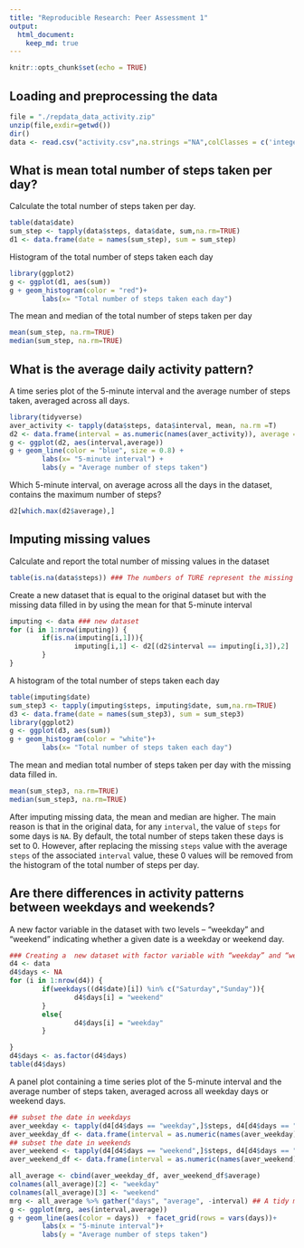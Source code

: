 ```yaml
---
title: "Reproducible Research: Peer Assessment 1"
output: 
  html_document:
    keep_md: true
---
```


```r
knitr::opts_chunk$set(echo = TRUE)
```

## Loading and preprocessing the data

```r
file = "./repdata_data_activity.zip"
unzip(file,exdir=getwd())
dir()
data <- read.csv("activity.csv",na.strings ="NA",colClasses = c('integer','Date','factor')) 
```

## What is mean total number of steps taken per day?

Calculate the total number of steps taken per day.

```r
table(data$date)
sum_step <- tapply(data$steps, data$date, sum,na.rm=TRUE)
d1 <- data.frame(date = names(sum_step), sum = sum_step)
```

Histogram of the total number of steps taken each day

```r
library(ggplot2)
g <- ggplot(d1, aes(sum))
g + geom_histogram(color = "red")+
        labs(x= "Total number of steps taken each day")
```

The mean and median of the total number of steps taken per day
``` r
mean(sum_step, na.rm=TRUE)
median(sum_step, na.rm=TRUE)
```

## What is the average daily activity pattern?

A time series plot  of the 5-minute interval and the average number of steps taken, averaged across all days.

```r
library(tidyverse)
aver_activity <- tapply(data$steps, data$interval, mean, na.rm =T)
d2 <- data.frame(interval = as.numeric(names(aver_activity)), average = aver_activity)
g <- ggplot(d2, aes(interval,average))
g + geom_line(color = "blue", size = 0.8) + 
        labs(x= "5-minute interval") +
        labs(y = "Average number of steps taken")
```

Which 5-minute interval, on average across all the days in the dataset, contains the maximum number of steps?

```r
d2[which.max(d2$average),]
```


## Imputing missing values

Calculate and report the total number of missing values in the dataset

```r
table(is.na(data$steps)) ### The numbers of TURE represent the missing values
```

Create a new dataset that is equal to the original dataset but with the missing data filled in by using the mean for that 5-minute interval

```r
imputing <- data ### new dataset
for (i in 1:nrow(imputing)) {
        if(is.na(imputing[i,1])){
                imputing[i,1] <- d2[(d2$interval == imputing[i,3]),2]
        }
}
```

A histogram of the total number of steps taken each day
```r
table(imputing$date)
sum_step3 <- tapply(imputing$steps, imputing$date, sum,na.rm=TRUE)
d3 <- data.frame(date = names(sum_step3), sum = sum_step3)
library(ggplot2)
g <- ggplot(d3, aes(sum))
g + geom_histogram(color = "white")+
        labs(x= "Total number of steps taken each day")
```


The mean and median total number of steps taken per day with the missing data filled in.
```r
mean(sum_step3, na.rm=TRUE)
median(sum_step3, na.rm=TRUE)
```

After imputing missing data, the mean and median are higher. The main reason is that in the original data, for any `interval`, the value of `steps` for some days is `NA`. By default, the total number of steps taken these days is set to 0. However, after replacing the missing `steps` value with the average `steps` of the associated `interval` value, these 0 values will be removed from the histogram of the total number of steps per day.


## Are there differences in activity patterns between weekdays and weekends?

A new factor variable in the dataset with two levels – “weekday” and “weekend” indicating whether a given date is a weekday or weekend day.

```r
### Creating a  new dataset with factor variable with “weekday” and “weekend”
d4 <- data 
d4$days <- NA
for (i in 1:nrow(d4)) { 
        if(weekdays((d4$date)[i]) %in% c("Saturday","Sunday")){
                d4$days[i] = "weekend"
        } 
        else{
                d4$days[i] = "weekday"
        }

}
d4$days <- as.factor(d4$days)
table(d4$days)
```

A panel plot containing a time series plot of the 5-minute interval and the average number of steps taken, averaged across all weekday days or weekend days.

```r
## subset the date in weekdays
aver_weekday <- tapply(d4[d4$days == "weekday",]$steps, d4[d4$days == "weekday",]$interval, mean, na.rm =T)
aver_weekday_df <- data.frame(interval = as.numeric(names(aver_weekday)), average = aver_weekday) 
## subset the date in weekends
aver_weekend <- tapply(d4[d4$days == "weekend",]$steps, d4[d4$days == "weekend",]$interval, mean, na.rm =T)
aver_weekend_df <- data.frame(interval = as.numeric(names(aver_weekend)), average = aver_weekend)

all_average <- cbind(aver_weekday_df, aver_weekend_df$average)
colnames(all_average)[2] <- "weekday"
colnames(all_average)[3] <- "weekend"
mrg <- all_average %>% gather("days", "average", -interval) ## A tidy merged file
g <- ggplot(mrg, aes(interval,average))
g + geom_line(aes(color = days))  + facet_grid(rows = vars(days))+
        labs(x = "5-minute interval")+
        labs(y = "Average number of steps taken")
```

